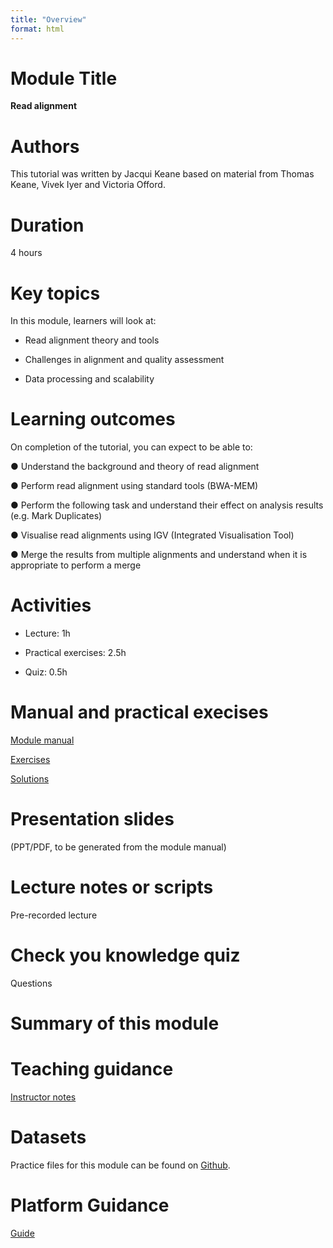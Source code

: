 ```yaml
---
title: "Overview"
format: html
---
```


# Module Title

**Read alignment**

# Authors

This tutorial was written by Jacqui Keane based on material from Thomas Keane, Vivek Iyer and Victoria Offord.

# Duration

4 hours

# Key topics

In this module, learners will look at:

-   Read alignment theory and tools

-   Challenges in alignment and quality assessment

-   Data processing and scalability

# Learning outcomes

On completion of the tutorial, you can expect to be able to:

● Understand the background and theory of read alignment

● Perform read alignment using standard tools (BWA-MEM)

● Perform the following task and understand their effect on analysis results (e.g. Mark Duplicates)

● Visualise read alignments using IGV (Integrated Visualisation Tool)

● Merge the results from multiple alignments and understand when it is appropriate to perform a merge

# Activities

-   Lecture: 1h

-   Practical exercises: 2.5h

-   Quiz: 0.5h

# Manual and practical execises

[Module manual](module2_manual.qmd)

[Exercises](module2_exercises.qmd)

[Solutions](module2_solutions.qmd)

# Presentation slides

(PPT/PDF, to be generated from the module manual)

# Lecture notes or scripts

Pre-recorded lecture

# Check you knowledge quiz

Questions

# Summary of this module

# Teaching guidance

[Instructor notes](module2_instructor_notes.qmd)

# Datasets

Practice files for this module can be found on [Github](https://github.com/WCSCourses/Precourses_DataRepo/tree/main/course_data_2025/linux_googlecolab_data).

# Platform Guidance

[Guide](module2_platform_guidance.qmd)
